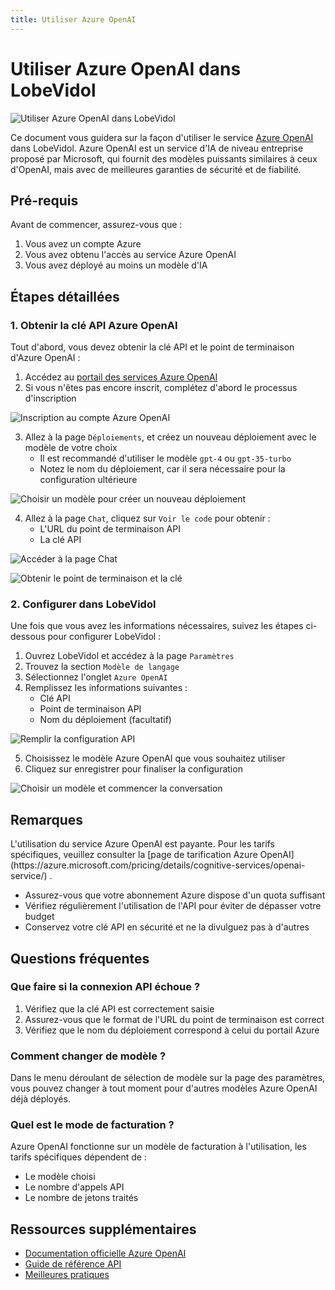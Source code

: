 ```yaml
---
title: Utiliser Azure OpenAI
---
```


# Utiliser Azure OpenAI dans LobeVidol

<img src="https://oss.vidol.chat/docs/2024/12/809a6bc94818a4dd3097abb1f127aaee.png" alt="Utiliser Azure OpenAI dans LobeVidol" />

Ce document vous guidera sur la façon d'utiliser le service [Azure OpenAI](https://oai.azure.com/) dans LobeVidol. Azure OpenAI est un service d'IA de niveau entreprise proposé par Microsoft, qui fournit des modèles puissants similaires à ceux d'OpenAI, mais avec de meilleures garanties de sécurité et de fiabilité.

## Pré-requis

Avant de commencer, assurez-vous que :

1. Vous avez un compte Azure
2. Vous avez obtenu l'accès au service Azure OpenAI
3. Vous avez déployé au moins un modèle d'IA

## Étapes détaillées

### 1. Obtenir la clé API Azure OpenAI

Tout d'abord, vous devez obtenir la clé API et le point de terminaison d'Azure OpenAI :

1. Accédez au [portail des services Azure OpenAI](https://oai.azure.com/)
2. Si vous n'êtes pas encore inscrit, complétez d'abord le processus d'inscription

<img
src="https://oss.vidol.chat/assets/412a3a970d97699ef0fe709346cd21f6.webp"
alt="Inscription au compte Azure OpenAI"
/>

3. Allez à la page `Déploiements`, et créez un nouveau déploiement avec le modèle de votre choix
   - Il est recommandé d'utiliser le modèle `gpt-4` ou `gpt-35-turbo`
   - Notez le nom du déploiement, car il sera nécessaire pour la configuration ultérieure

<img
src="https://oss.vidol.chat/assets/8f8140c40d58b44111e27cf97659b94a.webp"
alt="Choisir un modèle pour créer un nouveau déploiement"
/>

4. Allez à la page `Chat`, cliquez sur `Voir le code` pour obtenir :
   - L'URL du point de terminaison API
   - La clé API

<img
src="https://oss.vidol.chat/assets/a7a03d42d127d877f471edb9598b2405.webp"
alt="Accéder à la page Chat"
/>

<img
src="https://oss.vidol.chat/assets/be2355a354a84913b50e293f6415af16.webp"
alt="Obtenir le point de terminaison et la clé"
/>

### 2. Configurer dans LobeVidol

Une fois que vous avez les informations nécessaires, suivez les étapes ci-dessous pour configurer LobeVidol :

1. Ouvrez LobeVidol et accédez à la page `Paramètres`
2. Trouvez la section `Modèle de langage`
3. Sélectionnez l'onglet `Azure OpenAI`
4. Remplissez les informations suivantes :
   - Clé API
   - Point de terminaison API
   - Nom du déploiement (facultatif)

<img
src="https://oss.vidol.chat/assets/7fa84e955340bd6c35ec4f27bf6448f3.webp"
alt="Remplir la configuration API"
/>

5. Choisissez le modèle Azure OpenAI que vous souhaitez utiliser
6. Cliquez sur enregistrer pour finaliser la configuration

<img
src="https://oss.vidol.chat/assets/b34b36850c021779d6b12179e3c53281.webp"
alt="Choisir un modèle et commencer la conversation"
/>

## Remarques

<Warning>
  L'utilisation du service Azure OpenAI est payante. Pour les tarifs spécifiques, veuillez consulter la [page de tarification Azure OpenAI](https://azure.microsoft.com/pricing/details/cognitive-services/openai-service/) .
</Warning>

- Assurez-vous que votre abonnement Azure dispose d'un quota suffisant
- Vérifiez régulièrement l'utilisation de l'API pour éviter de dépasser votre budget
- Conservez votre clé API en sécurité et ne la divulguez pas à d'autres

## Questions fréquentes

### Que faire si la connexion API échoue ?

1. Vérifiez que la clé API est correctement saisie
2. Assurez-vous que le format de l'URL du point de terminaison est correct
3. Vérifiez que le nom du déploiement correspond à celui du portail Azure

### Comment changer de modèle ?

Dans le menu déroulant de sélection de modèle sur la page des paramètres, vous pouvez changer à tout moment pour d'autres modèles Azure OpenAI déjà déployés.

### Quel est le mode de facturation ?

Azure OpenAI fonctionne sur un modèle de facturation à l'utilisation, les tarifs spécifiques dépendent de :

- Le modèle choisi
- Le nombre d'appels API
- Le nombre de jetons traités

## Ressources supplémentaires

- [Documentation officielle Azure OpenAI](https://learn.microsoft.com/azure/cognitive-services/openai/)
- [Guide de référence API](https://learn.microsoft.com/azure/cognitive-services/openai/reference)
- [Meilleures pratiques](https://learn.microsoft.com/azure/cognitive-services/openai/concepts/best-practices)

